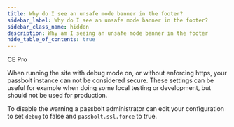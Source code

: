```yaml
---
title: Why do I see an unsafe mode banner in the footer?
sidebar_label: Why do I see an unsafe mode banner in the footer?
sidebar_class_name: hidden
description: Why am I seeing an unsafe mode banner in the footer
hide_table_of_contents: true
---
```



<div style={{display: "flex", gap: "1rem"}}>
  <Chips link="https://www.passbolt.com/ce/docker" isUnderMainTitle={true}>CE</Chips>
  <Chips link="https://www.passbolt.com/pricing/pro" isUnderMainTitle={true}>Pro</Chips>
</div>

When running the site with debug mode on, or without enforcing https, your passbolt instance can
not be considered secure. These settings can be useful for example when doing some local testing or development,
but should not be used for production.

To disable the warning a passbolt administrator can edit your configuration to set `debug` to false and
`passbolt.ssl.force` to true.
